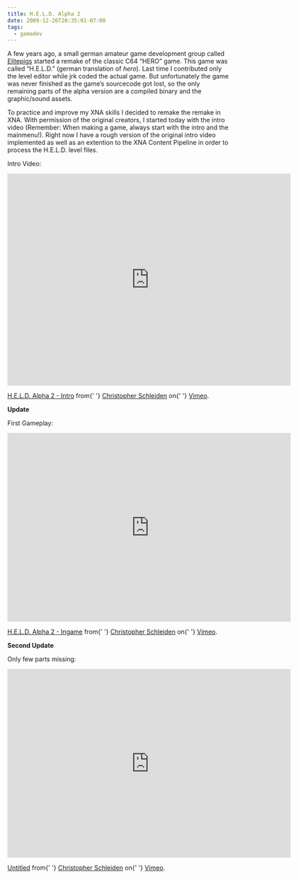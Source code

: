 ```yaml
---
title: H.E.L.D. Alpha 2
date: 2009-12-26T20:35:01-07:00
tags:
  - gamedev
---
```

A few years ago, a small german amateur game development group called [Elitepigs](http://www.elitepigs.de) started a remake of the classic C64 &#8220;HERO&#8221; game. This game was called &#8220;H.E.L.D.&#8221; (german translation of _hero_). Last time I contributed only the level editor while jrk coded the actual game. But unfortunately the game was never finished as the game&#8217;s sourcecode got lost, so the only remaining parts of the alpha version are a compiled binary and the graphic/sound assets.

To practice and improve my XNA skills I decided to remake the remake in XNA. With permission of the original creators, I started today with the intro video (Remember: When making a game, always start with the intro and the mainmenu!). Right now I have a rough version of the original intro video implemented as well as an extention to the XNA Content Pipeline in order to process the H.E.L.D. level files.

Intro Video:

<iframe
  src="https://player.vimeo.com/video/8393953?h=f4b44addd5"
  width="640"
  height="480"
  frameborder="0"
  allow="autoplay; fullscreen; picture-in-picture"
  allowfullscreen
></iframe>
<p>
  <a href="https://vimeo.com/8393953">H.E.L.D. Alpha 2 - Intro</a> from{' '}
  <a href="https://vimeo.com/cschleiden">Christopher Schleiden</a> on{' '}
  <a href="https://vimeo.com">Vimeo</a>.
</p>


**Update**

First Gameplay:

<iframe
  src="https://player.vimeo.com/video/8436709?h=9196e3a2b4"
  width="640"
  height="427"
  frameborder="0"
  allow="autoplay; fullscreen; picture-in-picture"
  allowfullscreen
></iframe>
<p>
  <a href="https://vimeo.com/8436709">H.E.L.D. Alpha 2 - Ingame</a> from{' '}
  <a href="https://vimeo.com/cschleiden">Christopher Schleiden</a> on{' '}
  <a href="https://vimeo.com">Vimeo</a>.
</p>


**Second Update**

Only few parts missing:

<iframe
  src="https://player.vimeo.com/video/8445489?h=0023ea9123"
  width="640"
  height="427"
  frameborder="0"
  allow="autoplay; fullscreen; picture-in-picture"
  allowfullscreen
></iframe>
<p>
  <a href="https://vimeo.com/8445489">Untitled</a> from{' '}
  <a href="https://vimeo.com/cschleiden">Christopher Schleiden</a> on{' '}
  <a href="https://vimeo.com">Vimeo</a>.
</p>
